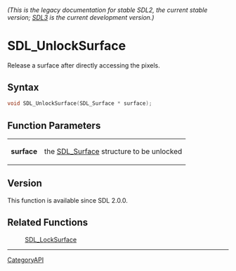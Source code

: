====== (This is the legacy documentation for stable SDL2, the current stable version; [https://wiki.libsdl.org/SDL3/ SDL3] is the current development version.) ======
= SDL_UnlockSurface =

Release a surface after directly accessing the pixels.

== Syntax ==

<syntaxhighlight lang='c'>
void SDL_UnlockSurface(SDL_Surface * surface);
</syntaxhighlight>

== Function Parameters ==

{|
|'''surface'''
|the [[SDL_Surface]] structure to be unlocked
|}

== Version ==

This function is available since SDL 2.0.0.

== Related Functions ==

:[[SDL_LockSurface]]

----
[[CategoryAPI]]


